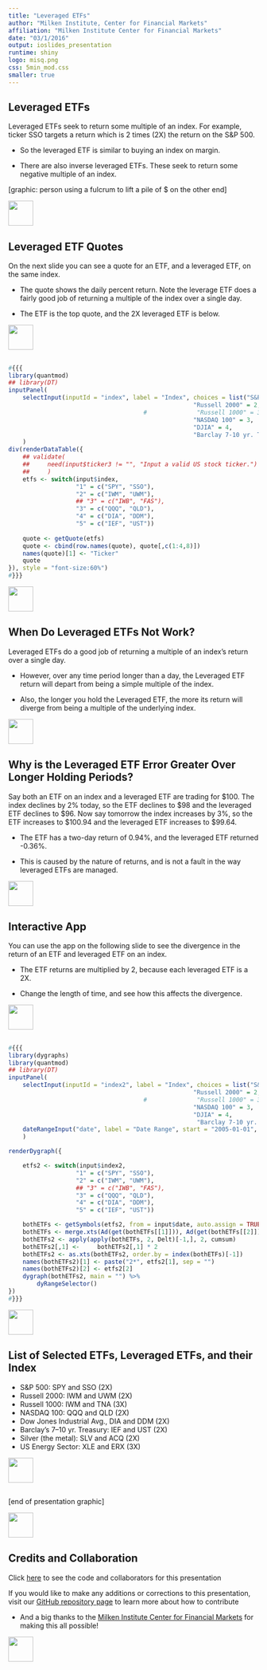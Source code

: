 ```yaml
---
title: "Leveraged ETFs"
author: "Milken Institute, Center for Financial Markets"
affiliation: "Milken Institute Center for Financial Markets"
date: "03/1/2016"
output: ioslides_presentation
runtime: shiny
logo: misq.png
css: 5min_mod.css
smaller: true
---
```




## Leveraged ETFs

Leveraged ETFs seek to return some multiple of an index.  For example, ticker SSO targets a return which is 2 times (2X) the return on the S&P 500.

-  So the leveraged ETF is similar to buying an index on margin.

-  There are also inverse leveraged ETFs.  These seek to return some negative multiple of an index.

[graphic: person using a fulcrum to lift a pile of $ on the other end]

<div class="MIfooter"><img src="mi.png" style="height:50px;"></div> 

## Leveraged ETF Quotes

On the next slide you can see a quote for an ETF, and a leveraged ETF, on the same index.

-  The quote shows the daily percent return.  Note the leverage ETF does a fairly good job of returning a multiple of the index over a single day.

-  The ETF is the top quote, and the 2X leveraged ETF is below.

<div class="MIfooter"><img src="mi.png" style="height:50px;"></div> 

##

```r
#{{{
library(quantmod)
## library(DT)
inputPanel(
    selectInput(inputId = "index", label = "Index", choices = list("S&P 500" = 1,
                                                    "Russell 2000" = 2,
                                      #              "Russell 1000" = 3, it is a 3x
                                                    "NASDAQ 100" = 3,
                                                    "DJIA" = 4,
                                                    "Barclay 7-10 yr. Treas." = 5), selected = "S&P 500")
    )
div(renderDataTable({
    ## validate(
    ##     need(input$ticker3 != "", "Input a valid US stock ticker.")
    ##     )
    etfs <- switch(input$index,
                   "1" = c("SPY", "SSO"),
                   "2" = c("IWM", "UWM"),
                   ## "3" = c("IWB", "FAS"),
                   "3" = c("QQQ", "QLD"),
                   "4" = c("DIA", "DDM"),
                   "5" = c("IEF", "UST"))
                   
    quote <- getQuote(etfs)
    quote <- cbind(row.names(quote), quote[,c(1:4,8)])
    names(quote)[1] <- "Ticker"
    quote
}), style = "font-size:60%")
#}}}
```

<div class="MIfooter"><img src="mi.png" style="height:50px;"></div> 

## When Do Leveraged ETFs Not Work?

Leveraged ETFs do a good job of returning a multiple of an index's return over a single day.

-  However, over any time period longer than a day, the Leveraged ETF return will depart from being a simple multiple of the index.

-  Also, the longer you hold the Leveraged ETF, the more its return will diverge from being a multiple of the underlying index.

<div class="MIfooter"><img src="mi.png" style="height:50px;"></div> 

## Why is the Leveraged ETF Error Greater Over Longer Holding Periods?

Say both an ETF on an index and a leveraged ETF are trading for $100.  The index declines by 2% today, so the ETF declines to $98 and the leveraged ETF declines to $96.  Now say tomorrow the index increases by 3%, so the ETF increases to $100.94 and the leveraged ETF increases to $99.64.

-  The ETF has a two-day return of 0.94%, and the leveraged ETF returned -0.36%.

-  This is caused by the nature of returns, and is not a fault in the way leveraged ETFs are managed. 

<div class="MIfooter"><img src="mi.png" style="height:50px;"></div> 

## Interactive App

You can use the app on the following slide to see the divergence in the return of an ETF and leveraged ETF on an index.

-  The ETF returns are multiplied by 2, because each leveraged ETF is a 2X.

-  Change the length of time, and see how this affects the divergence.

<div class="MIfooter"><img src="mi.png" style="height:50px;"></div> 

##

```r
#{{{
library(dygraphs)
library(quantmod)
## library(DT)
inputPanel(
    selectInput(inputId = "index2", label = "Index", choices = list("S&P 500" = 1,
                                                    "Russell 2000" = 2,
                                      #              "Russell 1000" = 3, it is a 3x
                                                    "NASDAQ 100" = 3,
                                                    "DJIA" = 4,
                                                     "Barclay 7-10 yr. Treas." = 5), selected = "S&P 500"),
    dateRangeInput("date", label = "Date Range", start = "2005-01-01", end = Sys.Date())
    )

renderDygraph({

    etfs2 <- switch(input$index2,
                   "1" = c("SPY", "SSO"),
                   "2" = c("IWM", "UWM"),
                   ## "3" = c("IWB", "FAS"),
                   "3" = c("QQQ", "QLD"),
                   "4" = c("DIA", "DDM"),
                   "5" = c("IEF", "UST"))

    bothETFs <- getSymbols(etfs2, from = input$date, auto.assign = TRUE)
    bothETFs <- merge.xts(Ad(get(bothETFs[[1]])), Ad(get(bothETFs[[2]])), join = "inner")
    bothETFs2 <- apply(apply(bothETFs, 2, Delt)[-1,], 2, cumsum)
    bothETFs2[,1] <-     bothETFs2[,1] * 2
    bothETFs2 <- as.xts(bothETFs2, order.by = index(bothETFs)[-1])
    names(bothETFs2)[1] <- paste("2*", etfs2[1], sep = "")
    names(bothETFs2)[2] <- etfs2[2]
    dygraph(bothETFs2, main = "") %>%
        dyRangeSelector()
})
#}}}
```

<div class="MIfooter"><img src="mi.png" style="height:50px;"></div> 

## List of Selected ETFs, Leveraged ETFs, and their Index

- S&P 500: SPY and SSO (2X)
- Russell 2000: IWM and UWM (2X)
- Russell 1000: IWM and TNA (3X)
- NASDAQ 100: QQQ and QLD (2X)
- Dow Jones Industrial Avg., DIA and DDM (2X)
- Barclay's 7--10 yr. Treasury: IEF and UST (2X)
- Silver (the metal): SLV and ACQ (2X)
- US Energy Sector: XLE and ERX (3X)

<div class="MIfooter"><img src="mi.png" style="height:50px;"></div> 

##

[end of presentation graphic]


<div class="MIfooter"><img src="mi.png" style="height:50px;"></div> 

<!---
old stock plot with technical analysis

## 

```r
#{{{
inputPanel(
    textInput("ticker1", label = "Stock Ticker", value = "XOM"),
    dateInput(inputId = "startDate", label = "Start Date", value = "2014-06-01", min = "2008-01-01"),
    selectInput(inputId = "study", label = "Technical Indicator", choices = list("Bollinger Bands" = 1,
                                                                  "Moving Average" = 2,
                                                                  "Directional Movement Index" = 3,
                                                                  "Relative Strength Index" = 4,
                                                                  "MACD" = 5), selected = 1)        
                                        #         ),
    )
                                        #               mainPanel(
renderPlot({
    library(quantmod)
    ## valdate tickers ----
    validate(
        need(input$ticker1 != "", "Input a valid US stock ticker.")
        )

    stock <- getSymbols(input$ticker1, src = "google", auto.assign = FALSE)
    stock <- stock[paste(input$startDate, "/", sep = "")]

    if(input$study == 1){
        chartSeries(stock, theme = "white", name = ""); addBBands()
    } else {
        if(input$study == 2) {
            chartSeries(stock, theme = "white", name = ""); addSMA()
        } else {
            if(input$study == 3) {
                chartSeries(stock, theme = "white", name = ""); addADX()
            } else {
                if(input$study == 4) {
                    chartSeries(stock, theme = "white", name = ""); addRSI()
                } else {
                    chartSeries(stock, theme = "white", name = ""); addMACD()
                }
            }
        }
    }

})
#}}}
```
-->
## Credits and Collaboration

Click [here](https://github.com/FinancialMarkets/5MinuteFinance/blob/master/Equity/leveragedETFs/leveragedETFs.Rmd) to see the code and collaborators for this presentation

If you would like to make any additions or corrections to this presentation, visit our [GitHub repository page](https://github.com/FinancialMarkets/5MinuteFinance#how-to-contribute) to learn more about how to contribute

- And a big thanks to the [Milken Institute Center for Financial Markets](http://www.milkeninstitute.org/centers/markets) for making this all possible!


<div class="MIfooter"><img src="mi.png" style="height:50px;"></div> 